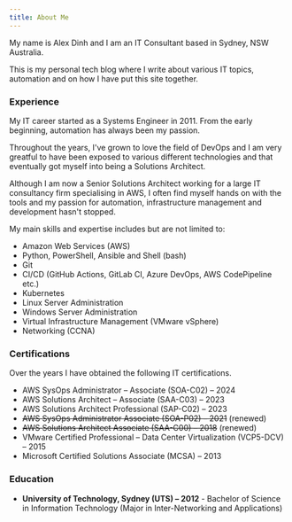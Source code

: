 ```yaml
---
title: About Me
---
```


My name is Alex Dinh and I am an IT Consultant based in Sydney, NSW Australia.

This is my personal tech blog where I write about various IT topics, automation and on how I have put this site together.

### Experience
My IT career started as a Systems Engineer in 2011. From the early beginning, automation has always been my passion.

Throughout the years, I've grown to love the field of DevOps and I am very greatful to have been exposed to various different technologies and that eventually got myself into being a Solutions Architect.

Although I am now a Senior Solutions Architect working for a large IT consultancy firm specialising in AWS, I often find myself hands on with the tools and my passion for automation, infrastructure management and development hasn't stopped.

My main skills and expertise includes but are not limited to:
- Amazon Web Services (AWS)
- Python, PowerShell, Ansible and Shell (bash)
- Git
- CI/CD (GitHub Actions, GitLab CI, Azure DevOps, AWS CodePipeline etc.)
- Kubernetes
- Linux Server Administration
- Windows Server Administration
- Virtual Infrastructure Management (VMware vSphere)
- Networking (CCNA)

### Certifications
Over the years I have obtained the following IT certifications.

- AWS SysOps Administrator – Associate (SOA-C02) – 2024
- AWS Solutions Architect – Associate (SAA-C03) – 2023
- AWS Solutions Architect Professional (SAP-C02) – 2023
- ~~AWS SysOps Administrator Associate (SOA-P02) – 2021~~ (renewed)
- ~~AWS Solutions Architect Associate (SAA-C00) – 2018~~ (renewed)
- VMware Certified Professional – Data Center Virtualization (VCP5-DCV) – 2015
- Microsoft Certified Solutions Associate (MCSA) – 2013

### Education
- **University of Technology, Sydney (UTS) – 2012** - Bachelor of Science in Information Technology (Major in Inter-Networking and Applications)